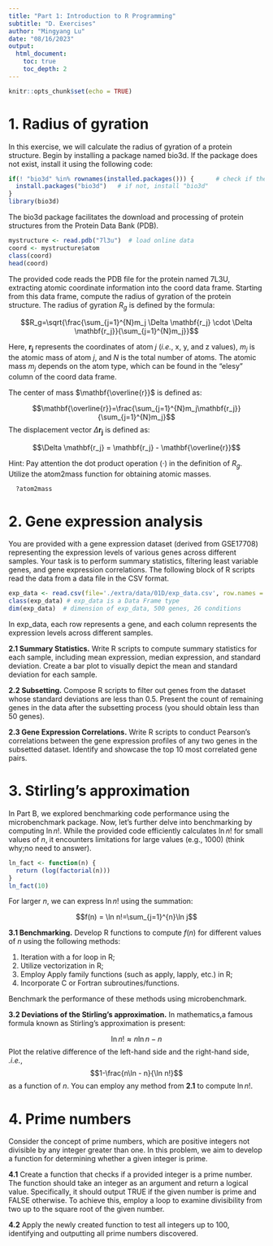 ```yaml
---
title: "Part 1: Introduction to R Programming"
subtitle: "D. Exercises"
author: "Mingyang Lu"
date: "08/16/2023"
output: 
  html_document:
    toc: true
    toc_depth: 2
---
```


```r
knitr::opts_chunk$set(echo = TRUE)
```

# 1. Radius of gyration

In this exercise, we will calculate the radius of gyration of a protein structure. Begin by installing a package named bio3d. If the package does not exist, install it using the following code:

```r
if(! "bio3d" %in% rownames(installed.packages())) {      # check if the package exists
  install.packages("bio3d")   # if not, install "bio3d"
}
library(bio3d)
```

The bio3d package facilitates the download and processing of protein structures from the Protein Data Bank (PDB).

```r
mystructure <- read.pdb("7l3u")  # load online data
coord <- mystructure$atom
class(coord)
head(coord)
```

The provided code reads the PDB file for the protein named 7L3U, extracting atomic coordinate information into the coord data frame. Starting from this data frame, compute the radius of gyration of the protein structure.
The radius of gyration $R_g$ is defined by the formula:

$$R_g=\sqrt{\frac{\sum_{j=1}^{N}m_j \Delta \mathbf{r_j} \cdot \Delta \mathbf{r_j}}{\sum_{j=1}^{N}m_j}}$$

Here, $\mathbf{r_j}$ represents the coordinates of atom $j$ (*i.e.*, x, y, and z values), $m_j$ is the atomic mass of atom $j$, and $N$ is the total number of atoms. The atomic mass $m_j$ depends on the atom type, which can be found in the "elesy" column of the coord data frame.

The center of mass $\mathbf{\overline{r}}$ is defined as:

$$\mathbf{\overline{r}}=\frac{\sum_{j=1}^{N}m_j\mathbf{r_j}}{\sum_{j=1}^{N}m_j}$$
The displacement vector $\Delta \mathbf{r_j}$ is defined as:

$$\Delta \mathbf{r_j} = \mathbf{r_j} - \mathbf{\overline{r}}$$

Hint: Pay attention the dot product operation ($\cdot$) in the definition of $R_g$. Utilize the atom2mass function for obtaining atomic masses.

```r
  ?atom2mass
```

# 2. Gene expression analysis

You are provided with a gene expression dataset (derived from GSE17708) representing the expression levels of various genes across different samples. Your task is to perform summary statistics, filtering least variable genes, and gene expression correlations. The following block of R scripts read the data from a data file in the CSV format.

```r
exp_data <- read.csv(file='./extra/data/01D/exp_data.csv', row.names = 1) # Read the gene expression data, 1st column as the row names (gene names)
class(exp_data) # exp_data is a Data Frame type
dim(exp_data)  # dimension of exp_data, 500 genes, 26 conditions
```

In exp_data, each row represents a gene, and each column represents the expression levels across different samples. 

**2.1 Summary Statistics.** Write R scripts to compute summary statistics for each sample, including mean expression, median expression, and standard deviation. Create a bar plot to visually depict the mean and standard deviation for each sample.

**2.2 Subsetting.** Compose R scripts to filter out genes from the dataset whose standard deviations are less than 0.5. Present the count of remaining genes in the data after the subsetting process (you should obtain less than 50 genes).

**2.3 Gene Expression Correlations.** Write R scripts to conduct Pearson's correlations between the gene expression profiles of any two genes in the subsetted dataset. Identify and showcase the top 10 most correlated gene pairs.

# 3. Stirling's approximation

In Part B, we explored benchmarking code performance using the microbenchmark package. Now, let's further delve into benchmarking by computing $\ln n!$. While the provided code efficiently calculates $\ln n!$ for small values of $n$, it encounters limitations for large values (e.g., 1000) (think why;no need to answer).

```r
ln_fact <- function(n) {
  return (log(factorial(n)))
}
ln_fact(10)
```

For larger $n$, we can express $\ln n!$ using the summation:

$$f(n) = \ln n!=\sum_{j=1}^{n}\ln j$$

**3.1 Benchmarking.** Develop R functions to compute $f(n)$ for different values of $n$ using the following methods:

(1) Iteration with a for loop in R;
(2) Utilize vectorization in R;
(3) Employ Apply family functions (such as apply, lapply, etc.) in R;
(4) Incorporate C or Fortran subroutines/functions.

Benchmark the performance of these methods using microbenchmark.

**3.2 Deviations of the Stirling's approximation.** In mathematics,a famous formula known as Stirling's approximation is present:

$$\ln n! \approx n\ln n - n$$
Plot the relative difference of the left-hand side and the right-hand side, *.i.e.*,
$$1-\frac{n\ln - n}{\ln n!}$$
as a function of $n$. You can employ any method from **2.1** to compute $\ln n!$.

# 4. Prime numbers

Consider the concept of prime numbers, which are positive integers not divisible by any integer greater than one. In this problem, we aim to develop a function for determining whether a given integer is prime.

**4.1** Create a function that checks if a provided integer is a prime number. The function should take an integer as an argument and return a logical value. Specifically, it should output TRUE if the given number is prime and FALSE otherwise. To achieve this, employ a loop to examine divisibility from two up to the square root of the given number.

**4.2** Apply the newly created function to test all integers up to 100, identifying and outputting all prime numbers discovered.
